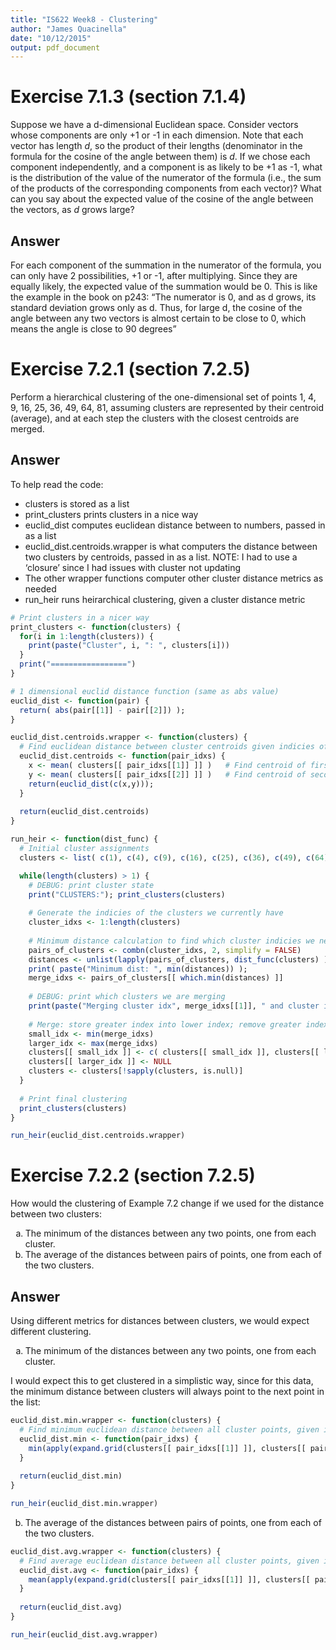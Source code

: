 ```yaml
---
title: "IS622 Week8 - Clustering"
author: "James Quacinella"
date: "10/12/2015"
output: pdf_document
---
```


# Exercise 7.1.3 (section 7.1.4)

Suppose we have a d-dimensional Euclidean space. Consider vectors whose components are only +1 or -1 in each dimension. Note that each vector has length $d$, so the product of their lengths (denominator in the formula for the cosine of the angle between them) is $d$. If we chose each component independently, and a component is as likely to be +1 as -1, what is the distribution of the value of the numerator of the formula (i.e., the sum of the products of the corresponding components from each vector)? What can you say about the expected value of the cosine of the angle between the vectors, as $d$ grows large?

## Answer

For each component of the summation in the numerator of the formula, you can only have 2 possibilities, +1 or -1, after multiplying. Since they are equally likely, the expected value of the summation would be 0. This is like the example in the book on p243: "The numerator is 0, and as d grows, its standard deviation grows only as d. Thus, for large d, the cosine of the angle between any two vectors is almost certain to be close to 0, which means the angle is close to 90 degrees"

\pagebreak
 
 
 
# Exercise 7.2.1 (section 7.2.5)

Perform a hierarchical clustering of the one-dimensional set of points 1, 4, 9, 16, 25, 36, 49, 64, 81, assuming clusters are represented by their centroid (average), and at each step the clusters with the closest centroids are merged.

## Answer

To help read the code:

* clusters is stored as a list
* print_clusters prints clusters in a nice way
* euclid_dist computes euclidean distance between to numbers, passed in as a list
* euclid_dist.centroids.wrapper is what computers the distance between two clusters by centroids, passed in as a list. NOTE: I had to use a 'closure' since I had issues with cluster not updating
* The other wrapper functions computer other cluster distance metrics as needed
* run_heir runs heirarchical clustering, given a cluster distance metric

```r
# Print clusters in a nicer way
print_clusters <- function(clusters) {
  for(i in 1:length(clusters)) {
    print(paste("Cluster", i, ": ", clusters[i]))
  }
  print("=================")
}

# 1 dimensional euclid distance function (same as abs value)
euclid_dist <- function(pair) {
  return( abs(pair[[1]] - pair[[2]]) ); 
}

euclid_dist.centroids.wrapper <- function(clusters) {
  # Find euclidean distance between cluster centroids given indicies of clusters to compare
  euclid_dist.centroids <- function(pair_idxs) { 
    x <- mean( clusters[[ pair_idxs[[1]] ]] )   # Find centroid of first cluster of pair
    y <- mean( clusters[[ pair_idxs[[2]] ]] )   # Find centroid of second cluster of pair
    return(euclid_dist(c(x,y))); 
  }
  
  return(euclid_dist.centroids)
}

run_heir <- function(dist_func) {
  # Initial cluster assignments
  clusters <- list( c(1), c(4), c(9), c(16), c(25), c(36), c(49), c(64), c(81))

  while(length(clusters) > 1) {
    # DEBUG: print cluster state
    print("CLUSTERS:"); print_clusters(clusters)
    
    # Generate the indicies of the clusters we currently have
    cluster_idxs <- 1:length(clusters)
    
    # Minimum distance calculation to find which cluster indicies we need to merge
    pairs_of_clusters <- combn(cluster_idxs, 2, simplify = FALSE)
    distances <- unlist(lapply(pairs_of_clusters, dist_func(clusters) ))
    print( paste("Minimum dist: ", min(distances)) );
    merge_idxs <- pairs_of_clusters[[ which.min(distances) ]]
    
    # DEBUG: print which clusters we are merging
    print(paste("Merging cluster idx", merge_idxs[[1]], " and cluster idx", merge_idxs[[2]]))
  
    # Merge: store greater index into lower index; remove greater index;
    small_idx <- min(merge_idxs)
    larger_idx <- max(merge_idxs)
    clusters[[ small_idx ]] <- c( clusters[[ small_idx ]], clusters[[ larger_idx ]])
    clusters[[ larger_idx ]] <- NULL
    clusters <- clusters[!sapply(clusters, is.null)]
  }
  
  # Print final clustering
  print_clusters(clusters)
}

run_heir(euclid_dist.centroids.wrapper)
```

\pagebreak


# Exercise 7.2.2 (section 7.2.5)

How would the clustering of Example 7.2 change if we used for the distance between two clusters:

(a) The minimum of the distances between any two points, one from each cluster.
(b) The average of the distances between pairs of points, one from each of the two clusters.

## Answer

Using different metrics for distances between clusters, we would expect different clustering.

(a) The minimum of the distances between any two points, one from each cluster.

I would expect this to get clustered in a simplistic way, since for this data, the minimum distance between clusters will always point to the next point in the list:


```r
euclid_dist.min.wrapper <- function(clusters) {
  # Find minimum euclidean distance between all cluster points, given indicies of clusters to compare
  euclid_dist.min <- function(pair_idxs) { 
    min(apply(expand.grid(clusters[[ pair_idxs[[1]] ]], clusters[[ pair_idxs[[2]] ]]), 1, euclid_dist))
  }
    
  return(euclid_dist.min)
}

run_heir(euclid_dist.min.wrapper)
```

(b) The average of the distances between pairs of points, one from each of the two clusters.

```r
euclid_dist.avg.wrapper <- function(clusters) {
  # Find average euclidean distance between all cluster points, given indicies of clusters to compare
  euclid_dist.avg <- function(pair_idxs) { 
    mean(apply(expand.grid(clusters[[ pair_idxs[[1]] ]], clusters[[ pair_idxs[[2]] ]]), 1, euclid_dist))
  }
    
  return(euclid_dist.avg)
}

run_heir(euclid_dist.avg.wrapper)
```
